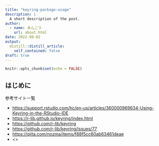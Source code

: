 ```yaml
---
title: "keyring-package-usage"
description: |
  A short description of the post.
author:
  - name: あんごう
    url: about.html
date: 2022-08-02
output:
  distill::distill_article:
    self_contained: false
draft: true
---
```



```r
knitr::opts_chunk$set(echo = FALSE)
```

## はじめに

参考サイト一覧

- <https://support.rstudio.com/hc/en-us/articles/360000969634-Using-Keyring-in-the-RStudio-IDE>
- <https://r-lib.github.io/keyring/index.html>
- <https://github.com/r-lib/keyring>
- <https://github.com/r-lib/keyring/issues/77>
- <https://qiita.com/nozma/items/f88f5cc60ab63461deae>
- <>